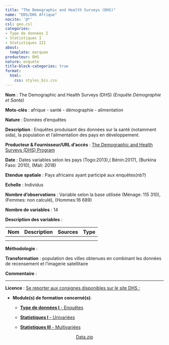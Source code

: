 ```yaml
---
title: "The Demographic and Health Surveys (DHS)"
name: "EDS/DHS Afrique"
nocite: '@*'
csl: geo.csl
categories: 
- Type de données I
- Statistiques I 
- Statistiques III
about:
  template: marquee
producteur: DHS
nature: enquete
title-block-categories: true
format:
  html: 
    css: styles_bis.css
---
```


**Nom** : The Demographic and Health Surveys (DHS) *(Enquête Démographie et Santé)*

**Mots-clés** : afrique - santé - démographie - alimentation

**Nature** : Données d'enquêtes

**Description** : Enquêtes produisant des données sur la santé (notamment sida), la population et l'alimentation des pays en développement.

**Producteur & Fournisseur/URL d'accès** : [The Demographic and Health Surveys (DHS) Program](https://www.dhsprogram.com/)

**Date** : Dates variables selon les pays (Togo:2013),( Bénin:2017), (Burkina Faso: 2010), (Mali: 2018)

**Etendue spatiale** : Pays africains ayant participé aux enquêtes(nb?)

**Echelle** : Individus

**Nombre d'observations** : Variable selon la base utilisée (Ménage: 115 310), (Femmes: non calculé), (Hommes:16 689)

**Nombre de variables** : 14

**Description des variables** :

| Nom | Description | Sources | Type |
|-----|-------------|---------|------|
|     |             |         |      |
|     |             |         |      |

**Méthodologie** :

**Transformation** : population des villes obtenues en combinant les données de recensement et l'imagerie satellitaire

**Commentaire** :

------------------------------------------------------------------------

**Licence** : [Se reporter aux consignes disponibles sur le site DHS :](https://dhsprogram.com/publications/Recommended)

-   **Module(s) de formation concerné(s)**:

    -   [**Type de données I** - Enquêtes](../modules/A_data_type.qmd)

    -   [**Statistiques I** - Univariées](../modules/F_stat_uni.qmd)

    -   [**Statistiques III** - Multivariées](../modules/K_stat_multi.qmd)

<center><a href="" class="btn btn-info" role="button" aria-disabled="true"><i class="bi bi-cloud-arrow-down"></i> Data.zip</a></center>

